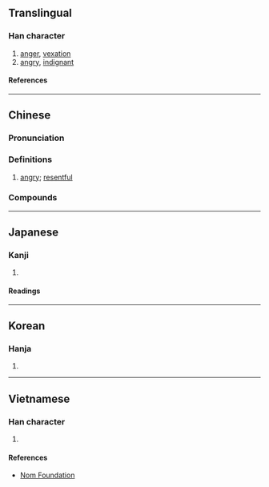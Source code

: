 {{character info}}
==Translingual==

===Han character===
{{Han char|rn=61|rad=心|as=08|sn=11|four=94041|canj=PGTJ|ids=⿰忄幸}}

# [[anger]], [[vexation]]
# [[angry]], [[indignant]]

====References====
{{Han ref|kx=0389.120|dkj=10737|dj=0722.170|hdz=42313.050|uh=60BB}}

----

==Chinese==
{{zh-forms}}

===Pronunciation===
{{zh-pron
|m=xìng
|c=hang6,hang5
|mc=y
|oc=y
|cat=a
}}

===Definitions===
{{zh-hanzi}}

# {{lb|zh|literary}} [[angry]]; [[resentful]]

===Compounds===
{{zh-der|悻然|悻悻|悻悻而去|肉眉悻眼}}

----

==Japanese==

===Kanji===
{{ja-kanji|grade=|rs=心08}}

# {{rfdef|ja|sort=心08}}

====Readings====
{{ja-readings
|on=けい, ぎょう, こう
|kun=もとる
}}

----

==Korean==

===Hanja===
{{ko-hanja|행}}

# {{rfdef|ko|sort=心08}}

----

==Vietnamese==

===Han character===
{{vi-readings|rs=心08|reading=hãnh}}

# {{rfdef|vi|sort=心08}}

====References====
* [http://nomfoundation.org/common/nom_details.php?codepoint=60bb Nom Foundation]